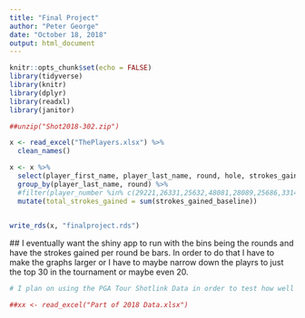 ```yaml
---
title: "Final Project"
author: "Peter George"
date: "October 18, 2018"
output: html_document
---
```


```r
knitr::opts_chunk$set(echo = FALSE)
library(tidyverse)
library(knitr)
library(dplyr)
library(readxl)
library(janitor)
```

```r
##unzip("Shot2018-302.zip")

x <- read_excel("ThePlayers.xlsx") %>%
  clean_names()

x <- x %>%
  select(player_first_name, player_last_name, round, hole, strokes_gained_baseline, player_number) %>%
  group_by(player_last_name, round) %>%
  #filter(player_number %in% c(29221,26331,25632,48081,28089,25686,33141,37189,30911,29926,36689,33448,34563,24502,24138,8793,27349,29461,21961,26499)) %>%
  mutate(total_strokes_gained = sum(strokes_gained_baseline)) 
  

write_rds(x, "finalproject.rds")
```

 ## I eventually want the shiny app to run with the bins being the rounds and have the strokes gained per round be bars. In order to do that I have to make the graphs larger or I have to maybe narrow down the playrs to just the top 30 in the tournament or maybe even 20.

```r
# I plan on using the PGA Tour Shotlink Data in order to test how well strokes gained anticipates how well a player will do in a tournament. Even though this is what I am thinking right now, after looking at the data I might find that I am better served looking at something else in the data set and then I will observe that. Also, there is so much data that when I try to read it into R Studio, my computer basically crashes... so that is something I'll have to deal with going forward.

##xx <- read_excel("Part of 2018 Data.xlsx")
```
